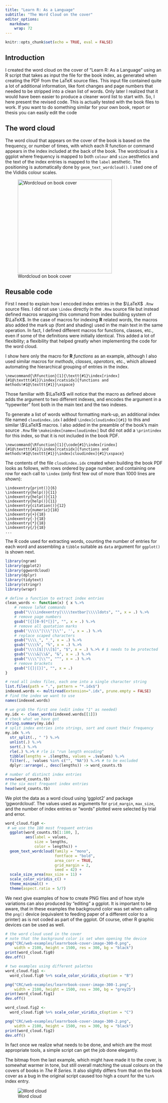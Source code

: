 ```yaml
---
title: "Learn R: As a Language"
subtitle: "The Word Cloud on the cover"
editor_options: 
  markdown: 
    wrap: 72
---
```


```r
knitr::opts_chunk$set(echo = TRUE, eval = FALSE)
```

## Introduction

I created the word cloud on the cover of "Learn R: As a Language" using an R script that takes as input the file for the book index, as generated when creating the PDF from the LaTeX source files. This input file contained quite a lot of additional information, like font changes and page numbers that needed to be stripped into a clean list of words. Only later I realized that it would have been easier to produce a cleaner word list to start with. So, I here present the revised code. This is actually tested with the book files to work. If you want to do something similar for your own book, report or thesis you can easily edit the code

## The word cloud

The word cloud that appears on the cover of the book is based on the frequency, or number of times, with which each R function or command appears in the index included at the back of the book. The wordcloud is a ggplot where frequency is mapped to both `colour` and `size` aesthetics and the text of the index entries is mapped to the `label` aesthetic. The positioning is automatically done by `geom_text_wordcloud()`. I used one of the Vididis colour scales.

![Wordcloud on book cover](images/frontcover-9780367182533-scaled.jpg "Book cover"){width="300"}

## Reusable code

First I need to explain how I encoded index entries in the $\LaTeX$ `.Rnw` source files. I did not use `\index` directly in the `.Rnw` source file but instead defined macros wrapping this command from index building system of $\LaTeX$. In the case of macros for indexing **R** related words, the macros also added the mark up (font and shading) used in the main text in the same operation. In fact, I defined different macros for functions, classes, etc., even if some of the definitions were initially identical. This added a lot of flexibility; a flexibility that helped greatly when implementing the code for the word cloud.

I show here only the macro for **R** _functions_ as an example, although I also used similar macros for _methods_, _classes_, _operators_, etc., which allowed automating the hierarchical grouping of entries in the  index.

```text
\newcommand{\Rfunction}[1]{\textt{#1}\index[rindex]{#1@\texttt{#1}}\index[rcatsidx]{functions and methods!#1@\texttt{#1}}\xspace}
```

Those familiar with $\LaTeX$ will notice that the macro as defined above adds the argument to two different indexes, and encodes the argument in a "typewriter" font both in the main text and the two indexes.

To generate a list of words without formatting mark-up, an additional index file named `cloudindex.idx` I added `\index[cloudindex]{#1}` to this and similar \\$\LaTeX$ macros. I also added in the preamble of the book's main source `.Rnw` file `\makeindex[name=cloudindex]` but did not add a `\printindex` for this index, so that it is not included in the book PDF.

``` text
\newcommand{\Rfunction}[1]{\code{#1}\index[rindex]{#1@\texttt{#1}}\index[rcatsidx]{functions and methods!#1@\texttt{#1}}\index[cloudindex]{#1}\xspace}
```

The contents of the file `cloudindex.idx` created when building the book PDF looks as follows, with rows ordered by page number, and containing one row for each call to `\index` (only first few out of more than 1000 lines are shown):

``` text
\indexentry{print()}{6}
\indexentry{help()}{11}
\indexentry{help()}{11}
\indexentry{help()}{11}
\indexentry{citation()}{12}
\indexentry{numeric}{18}
\indexentry{+}{18}
\indexentry{-}{18}
\indexentry{*}{18}
\indexentry{/}{18}
...
```

The R code used for extracting words, counting the number of entries for each word and assembling a `tibble` suitable as `data` argument for `ggplot()` is shown next.

``` r
library(ngram)
library(ggplot2)
library(ggwordcloud)
library(dplyr)
library(tidytext)
library(stringr)
library(wrapr)

# define a function to extract index entries
clean_words <- function(x) { x %.>%
    # remove laTeX commands
    gsub("\\\\indexentry|\\\\textbar|\\\\ldots", "", x = .) %.>%
    # remove page numbers
    gsub("[{][0-9]*[}]", "", x = .) %.>%
    # remove all quotation marks
    gsub('\\\\\"|\\\"|\\"', '', x = .) %.>%
    # replace scaped characters
    gsub("\\\\_", "_", x = .) %.>%
    gsub("\\\\%", "%", x = .) %.>%
    gsub("\\\\[$]|\\[$]", "$", x = .) %.>% # $ needs to be protected
    gsub("\\\\&|\\&", "&", x = .) %.>%
    gsub("\\\\^|\\^", "^", x = .) %.>%
    # remove brackets
    gsub("[{]|[}]", "", x = .)
}

# read all index files, each one into a single character string
list.files(path = ".", pattern = "*.idx$")
indexed.words <- multiread(extension=".idx", prune.empty = FALSE)
# find the index we want to use
names(indexed.words)

# we grab the first one (edit index "1" as needed)
my.idx <- clean_words(indexed.words[[1]]) 
# check what we have got 
string.summary(my.idx) 
# split index entries into strings, sort and count their frequency 
my.idx %.>%
  str_split(., " ") %.>%
  unlist(.) %.>%
  sort(.) %.>%
  rle(.) %.>% # rle is "run length encoding"
  tibble(lengths = .$lengths, values = .$values) %.>%
  filter(., !values %in% c("", "NA")) %.>% # to be excluded
  dplyr::arrange(., desc(lengths)) -> word_counts.tb

# number of distinct index entries
nrow(word_counts.tb)
# the six most frequent index entries
head(word_counts.tb)
```

We plot the data as a word cloud using 'ggplot2' and package 'ggwordcloud'. The values used as arguments for `grid_margin`, `max_size`, and the number of index entries or "words" plotted were selected by trial and error.

``` r
word_cloud.fig0 <-
 # we use the 180 most frequent entries
  ggplot(word_counts.tb[1:180, ],
         aes(label = values,
             size = lengths,
             color = lengths)) +
  geom_text_wordcloud(family = "mono",
                      fontface = "bold",
                      area_corr = TRUE,
                      grid_margin = 2,
                      seed = 42) +
  scale_size_area(max_size = 11) +
  scale_color_viridis_c() +
  theme_minimal() +
  theme(aspect.ratio = 5/7)
```

We next give examples of how to create PNG files and of how style variations can also produced by "editing" a ggplot. It is important to be aware, that in these examples the background color was set when calling the `png()` device (equivalent to feeding paper of a different color to a printer) as is not coded as part of the ggplot. Of course, other R graphic devices can be used as well.

``` r
# the word cloud used in the cover
# note that the background color is set when opening the device
png("CRC/web-examples/learnrbook-cover-image-300-0.png",
    width = 2100, height = 1500, res = 300, bg = "black")
print(word_cloud.fig0)
dev.off()

# two examples using different palettes
word_cloud.fig1 <-
  word_cloud.fig0 %+% scale_color_viridis_c(option = "B")

png("CRC/web-examples/learnrbook-cover-image-300-1.png",
    width = 2100, height = 1500, res = 300, bg = "grey25")
print(word_cloud.fig1)
dev.off()

word_cloud.fig2 <-
  word_cloud.fig0 %+% scale_color_viridis_c(option = "C")

png("CRC/web-examples/learnrbook-cover-image-300-2.png",
    width = 2100, height = 1500, res = 300, bg = "black")
print(word_cloud.fig2)
dev.off()
```

In fact once we realize what needs to be done, and which are the most appropriate tools, a simple script can get the job done elegantly.

The bitmap from the last example, which might have made it to the cover, is somewhat warmer in tone, but still overall matching the usual colours on the covers of books in _The R Series_. It also slightly differs from that on the book cover as a bug in the original script caused too high a count for the `%in%` index entry.

![Word cloud](images/learnrbook-cover-image-300-2.png "Word cloud from index entries")
